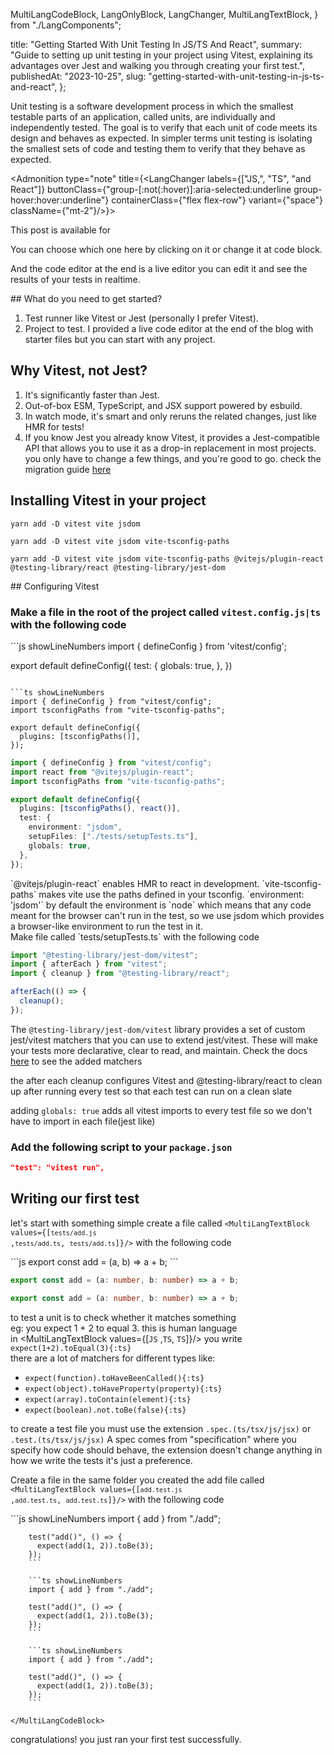   MultiLangCodeBlock,
  LangOnlyBlock,
  LangChanger,
  MultiLangTextBlock,
} from "./LangComponents";

  title: "Getting Started With Unit Testing In JS/TS And React",
  summary:
    "Guide to setting up unit testing in your project using Vitest, explaining its advantages over Jest and walking you through creating your first test.",
  publishedAt: "2023-10-25",
  slug: "getting-started-with-unit-testing-in-js-ts-and-react",
};

Unit testing is a software development process in which the smallest testable parts of an application, called units, are individually and independently tested. The goal is to verify that each unit of code meets its design and behaves as expected.
In simpler terms unit testing is isolating the smallest sets of code and testing them to verify that they behave as expected.

<Admonition type="note" title={<LangChanger labels={["JS,", "TS", "and React"]} buttonClass={"group-[:not(:hover)]:aria-selected:underline group-hover:hover:underline"} containerClass={"flex flex-row"} variant={"space"}  className={"mt-2"}/>}>

<div className={"inline-flex flex-row"}>
  This post is available for&nbsp;
  <LangChanger
    labels={["JavaScript,", "TypeScript", "and React"]}
    buttonClass={
      "group-[:not(:hover)]:aria-selected:underline group-hover:hover:underline"
    }
    containerClass={"inline-flex flex-row"}
    variant={"space"}
  />
</div>

You can choose which one here by clicking on it or change it at code block.

And the code editor at the end is a live editor you can edit it and see the results of your tests in realtime.

</Admonition>
## What do you need to get started?

1.  Test runner like Vitest or Jest (personally I prefer Vitest).
2.  Project to test. I provided a live code editor at the end of the blog with starter files but you can start with any project.

## Why Vitest, not Jest?

1.  It's significantly faster than Jest.
2.  Out-of-box ESM, TypeScript, and JSX support powered by esbuild.
3.  In watch mode, it's smart and only reruns the related changes, just like HMR for tests!
4.  If you know Jest you already know Vitest, it provides a Jest-compatible API that allows you to use it as a drop-in replacement in most projects.
    you only have to change a few things, and you're good to go. check the migration guide [here](https://vitest.dev/guide/migration.html#migrating-from-jest)

## Installing Vitest in your project

<MultiLangCodeBlock>

```shell
yarn add -D vitest vite jsdom
```

```shell
yarn add -D vitest vite jsdom vite-tsconfig-paths
```

```shell
yarn add -D vitest vite jsdom vite-tsconfig-paths @vitejs/plugin-react @testing-library/react @testing-library/jest-dom
```

</MultiLangCodeBlock>
## Configuring Vitest

### Make a file in the root of the project called `vitest.config.js|ts` with the following code

<MultiLangCodeBlock>
```js showLineNumbers
import { defineConfig } from 'vitest/config';

export default defineConfig({
  test: {
    globals: true,
  },
})
```

```ts showLineNumbers
import { defineConfig } from "vitest/config";
import tsconfigPaths from "vite-tsconfig-paths";

export default defineConfig({
  plugins: [tsconfigPaths()],
});
```

```ts showLineNumbers
import { defineConfig } from "vitest/config";
import react from "@vitejs/plugin-react";
import tsconfigPaths from "vite-tsconfig-paths";

export default defineConfig({
  plugins: [tsconfigPaths(), react()],
  test: {
    environment: "jsdom",
    setupFiles: ["./tests/setupTests.ts"],
    globals: true,
  },
});
```

</MultiLangCodeBlock>
<LangOnlyBlock lang={"React"}>
`@vitejs/plugin-react` enables HMR to react in development.
`vite-tsconfig-paths` makes vite use the paths defined in your tsconfig.
`environment: 'jsdom'` by default the environment is `node` which means that any code meant for the browser can't run in the test, so we use jsdom which provides a browser-like environment to run the test in it.

<br />
Make file called `tests/setupTests.ts` with the following code

```ts showLineNumbers
import "@testing-library/jest-dom/vitest";
import { afterEach } from "vitest";
import { cleanup } from "@testing-library/react";

afterEach(() => {
  cleanup();
});
```

The `@testing-library/jest-dom/vitest` library provides a set of custom jest/vitest matchers that you can use to extend jest/vitest. These will make your tests more declarative, clear to read, and maintain. Check the docs [here](https://www.npmjs.com/package/@testing-library/jest-dom) to see the added matchers

the after each cleanup configures Vitest and @testing-library/react to clean up after running every test so that each test can run on a clean slate

</LangOnlyBlock>

adding `globals: true` adds all vitest imports to every test file so we don't have to import in each file(jest like)

### Add the following script to your `package.json`

```json
"test": "vitest run",
```

## Writing our first test

let's start with something simple create a file called <code><MultiLangTextBlock values={[`tests/add.js` ,`tests/add.ts`, `tests/add.ts`]}/></code> with the following code

<MultiLangCodeBlock>
```js
export const add = (a, b) => a + b;
```

```ts
export const add = (a: number, b: number) => a + b;
```

```ts
export const add = (a: number, b: number) => a + b;
```

</MultiLangCodeBlock>

to test a unit is to check whether it matches something<br/>
eg: you expect 1 + 2 to equal 3\. this is human language<br/>
in <MultiLangTextBlock values={[`JS` ,`TS`, `TS`]}/> you write `expect(1+2).toEqual(3){:ts}`<br/>
there are a lot of matchers for different types like:

- `expect(function).toHaveBeenCalled(){:ts}`
- `expect(object).toHaveProperty(property){:ts}`
- `expect(array).toContain(element){:ts}`
- `expect(boolean).not.toBe(false){:ts}`

to create a test file you must use the extension `.spec.(ts/tsx/js/jsx)` or `.test.(ts/tsx/js/jsx)` A spec comes from "specification" where you specify how code should behave, the extension doesn't change anything in how we write the tests it's just a preference.

Create a file in the same folder you created the add file called <code><MultiLangTextBlock values={[`add.test.js` ,`add.test.ts`, `add.test.ts`]}/></code>
with the following code

<TestEditor>
    <MultiLangCodeBlock>
        ```js showLineNumbers
        import { add } from "./add";

        test("add()", () => {
          expect(add(1, 2)).toBe(3);
        });
        ```

        ```ts showLineNumbers
        import { add } from "./add";

        test("add()", () => {
          expect(add(1, 2)).toBe(3);
        });
        ```

        ```ts showLineNumbers
        import { add } from "./add";

        test("add()", () => {
          expect(add(1, 2)).toBe(3);
        });
        ```

    </MultiLangCodeBlock>

</TestEditor>
congratulations! you just ran your first test successfully.
